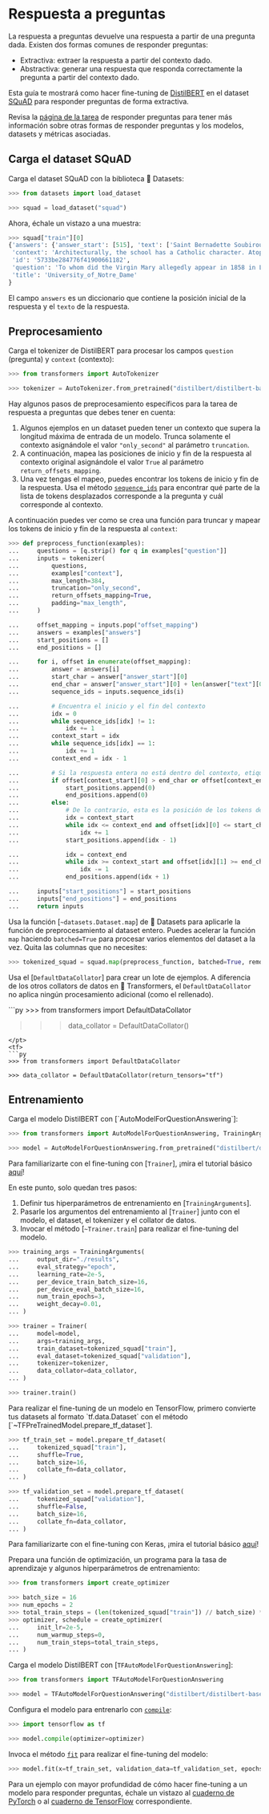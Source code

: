 <!--Copyright 2022 The HuggingFace Team. All rights reserved.

Licensed under the Apache License, Version 2.0 (the "License"); you may not use this file except in compliance with
the License. You may obtain a copy of the License at

http://www.apache.org/licenses/LICENSE-2.0

Unless required by applicable law or agreed to in writing, software distributed under the License is distributed on
an "AS IS" BASIS, WITHOUT WARRANTIES OR CONDITIONS OF ANY KIND, either express or implied. See the License for the
specific language governing permissions and limitations under the License.
-->

# Respuesta a preguntas

<Youtube id="ajPx5LwJD-I"/>

La respuesta a preguntas devuelve una respuesta a partir de una pregunta dada. Existen dos formas comunes de responder preguntas:

- Extractiva: extraer la respuesta a partir del contexto dado.
- Abstractiva: generar una respuesta que responda correctamente la pregunta a partir del contexto dado.

Esta guía te mostrará como hacer fine-tuning de [DistilBERT](https://huggingface.co/distilbert/distilbert-base-uncased) en el dataset [SQuAD](https://huggingface.co/datasets/squad) para responder preguntas de forma extractiva.

<Tip>

Revisa la [página de la tarea](https://huggingface.co/tasks/question-answering) de responder preguntas para tener más información sobre otras formas de responder preguntas y los modelos, datasets y métricas asociadas.

</Tip>

## Carga el dataset SQuAD

Carga el dataset SQuAD con la biblioteca 🤗 Datasets:

```py
>>> from datasets import load_dataset

>>> squad = load_dataset("squad")
```

Ahora, échale un vistazo a una muestra:

```py
>>> squad["train"][0]
{'answers': {'answer_start': [515], 'text': ['Saint Bernadette Soubirous']},
 'context': 'Architecturally, the school has a Catholic character. Atop the Main Building\'s gold dome is a golden statue of the Virgin Mary. Immediately in front of the Main Building and facing it, is a copper statue of Christ with arms upraised with the legend "Venite Ad Me Omnes". Next to the Main Building is the Basilica of the Sacred Heart. Immediately behind the basilica is the Grotto, a Marian place of prayer and reflection. It is a replica of the grotto at Lourdes, France where the Virgin Mary reputedly appeared to Saint Bernadette Soubirous in 1858. At the end of the main drive (and in a direct line that connects through 3 statues and the Gold Dome), is a simple, modern stone statue of Mary.',
 'id': '5733be284776f41900661182',
 'question': 'To whom did the Virgin Mary allegedly appear in 1858 in Lourdes France?',
 'title': 'University_of_Notre_Dame'
}
```

El campo `answers` es un diccionario que contiene la posición inicial de la respuesta y el `texto` de la respuesta.

## Preprocesamiento

<Youtube id="qgaM0weJHpA"/>

Carga el tokenizer de DistilBERT para procesar los campos `question` (pregunta) y `context` (contexto):

```py
>>> from transformers import AutoTokenizer

>>> tokenizer = AutoTokenizer.from_pretrained("distilbert/distilbert-base-uncased")
```

Hay algunos pasos de preprocesamiento específicos para la tarea de respuesta a preguntas que debes tener en cuenta:

1. Algunos ejemplos en un dataset pueden tener un contexto que supera la longitud máxima de entrada de un modelo. Trunca solamente el contexto asignándole el valor `"only_second"` al parámetro `truncation`.
2. A continuación, mapea las posiciones de inicio y fin de la respuesta al contexto original asignándole el valor `True` al parámetro `return_offsets_mapping`.
3. Una vez tengas el mapeo, puedes encontrar los tokens de inicio y fin de la respuesta. Usa el método [`sequence_ids`](https://huggingface.co/docs/tokenizers/python/latest/api/reference.html#tokenizers.Encoding.sequence_ids)
para encontrar qué parte de la lista de tokens desplazados corresponde a la pregunta y cuál corresponde al contexto.

A continuación puedes ver como se crea una función para truncar y mapear los tokens de inicio y fin de la respuesta al `context`:

```py
>>> def preprocess_function(examples):
...     questions = [q.strip() for q in examples["question"]]
...     inputs = tokenizer(
...         questions,
...         examples["context"],
...         max_length=384,
...         truncation="only_second",
...         return_offsets_mapping=True,
...         padding="max_length",
...     )

...     offset_mapping = inputs.pop("offset_mapping")
...     answers = examples["answers"]
...     start_positions = []
...     end_positions = []

...     for i, offset in enumerate(offset_mapping):
...         answer = answers[i]
...         start_char = answer["answer_start"][0]
...         end_char = answer["answer_start"][0] + len(answer["text"][0])
...         sequence_ids = inputs.sequence_ids(i)

...         # Encuentra el inicio y el fin del contexto
...         idx = 0
...         while sequence_ids[idx] != 1:
...             idx += 1
...         context_start = idx
...         while sequence_ids[idx] == 1:
...             idx += 1
...         context_end = idx - 1

...         # Si la respuesta entera no está dentro del contexto, etiquétala como (0, 0)
...         if offset[context_start][0] > end_char or offset[context_end][1] < start_char:
...             start_positions.append(0)
...             end_positions.append(0)
...         else:
...             # De lo contrario, esta es la posición de los tokens de inicio y fin
...             idx = context_start
...             while idx <= context_end and offset[idx][0] <= start_char:
...                 idx += 1
...             start_positions.append(idx - 1)

...             idx = context_end
...             while idx >= context_start and offset[idx][1] >= end_char:
...                 idx -= 1
...             end_positions.append(idx + 1)

...     inputs["start_positions"] = start_positions
...     inputs["end_positions"] = end_positions
...     return inputs
```

Usa la función [`~datasets.Dataset.map`] de 🤗 Datasets para aplicarle la función de preprocesamiento al dataset entero. Puedes acelerar la función `map` haciendo `batched=True` para procesar varios elementos del dataset a la vez.
Quita las columnas que no necesites:

```py
>>> tokenized_squad = squad.map(preprocess_function, batched=True, remove_columns=squad["train"].column_names)
```

Usa el [`DefaultDataCollator`] para crear un lote de ejemplos. A diferencia de los otros collators de datos en 🤗 Transformers, el `DefaultDataCollator` no aplica ningún procesamiento adicional (como el rellenado).

<frameworkcontent>
<pt>
```py
>>> from transformers import DefaultDataCollator

>>> data_collator = DefaultDataCollator()
```
</pt>
<tf>
```py
>>> from transformers import DefaultDataCollator

>>> data_collator = DefaultDataCollator(return_tensors="tf")
```
</tf>
</frameworkcontent>

## Entrenamiento

<frameworkcontent>
<pt>
Carga el modelo DistilBERT con [`AutoModelForQuestionAnswering`]:

```py
>>> from transformers import AutoModelForQuestionAnswering, TrainingArguments, Trainer

>>> model = AutoModelForQuestionAnswering.from_pretrained("distilbert/distilbert-base-uncased")
```

<Tip>

Para familiarizarte con el fine-tuning con [`Trainer`], ¡mira el tutorial básico [aquí](../training#finetune-with-trainer)!

</Tip>

En este punto, solo quedan tres pasos:

1. Definir tus hiperparámetros de entrenamiento en [`TrainingArguments`].
2. Pasarle los argumentos del entrenamiento al [`Trainer`] junto con el modelo, el dataset, el tokenizer y el collator de datos.
3. Invocar el método [`~Trainer.train`] para realizar el fine-tuning del modelo.

```py
>>> training_args = TrainingArguments(
...     output_dir="./results",
...     eval_strategy="epoch",
...     learning_rate=2e-5,
...     per_device_train_batch_size=16,
...     per_device_eval_batch_size=16,
...     num_train_epochs=3,
...     weight_decay=0.01,
... )

>>> trainer = Trainer(
...     model=model,
...     args=training_args,
...     train_dataset=tokenized_squad["train"],
...     eval_dataset=tokenized_squad["validation"],
...     tokenizer=tokenizer,
...     data_collator=data_collator,
... )

>>> trainer.train()
```
</pt>
<tf>
Para realizar el fine-tuning de un modelo en TensorFlow, primero convierte tus datasets al formato `tf.data.Dataset` con el método [`~TFPreTrainedModel.prepare_tf_dataset`].

```py
>>> tf_train_set = model.prepare_tf_dataset(
...     tokenized_squad["train"],
...     shuffle=True,
...     batch_size=16,
...     collate_fn=data_collator,
... )

>>> tf_validation_set = model.prepare_tf_dataset(
...     tokenized_squad["validation"],
...     shuffle=False,
...     batch_size=16,
...     collate_fn=data_collator,
... )
```

<Tip>

Para familiarizarte con el fine-tuning con Keras, ¡mira el tutorial básico [aquí](training#finetune-with-keras)!

</Tip>

Prepara una función de optimización, un programa para la tasa de aprendizaje y algunos hiperparámetros de entrenamiento:

```py
>>> from transformers import create_optimizer

>>> batch_size = 16
>>> num_epochs = 2
>>> total_train_steps = (len(tokenized_squad["train"]) // batch_size) * num_epochs
>>> optimizer, schedule = create_optimizer(
...     init_lr=2e-5,
...     num_warmup_steps=0,
...     num_train_steps=total_train_steps,
... )
```

Carga el modelo DistilBERT con [`TFAutoModelForQuestionAnswering`]:

```py
>>> from transformers import TFAutoModelForQuestionAnswering

>>> model = TFAutoModelForQuestionAnswering("distilbert/distilbert-base-uncased")
```

Configura el modelo para entrenarlo con [`compile`](https://keras.io/api/models/model_training_apis/#compile-method):

```py
>>> import tensorflow as tf

>>> model.compile(optimizer=optimizer)
```

Invoca el método [`fit`](https://keras.io/api/models/model_training_apis/#fit-method) para realizar el fine-tuning del modelo:

```py
>>> model.fit(x=tf_train_set, validation_data=tf_validation_set, epochs=3)
```
</tf>
</frameworkcontent>

<Tip>

Para un ejemplo con mayor profundidad de cómo hacer fine-tuning a un modelo para responder preguntas, échale un vistazo al
[cuaderno de PyTorch](https://colab.research.google.com/github/huggingface/notebooks/blob/main/examples/question_answering.ipynb) o al
[cuaderno de TensorFlow](https://colab.research.google.com/github/huggingface/notebooks/blob/main/examples/question_answering-tf.ipynb) correspondiente.

</Tip>

